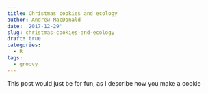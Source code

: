 ```yaml
---
title: Christmas cookies and ecology
author: Andrew MacDonald
date: '2017-12-29'
slug: christmas-cookies-and-ecology
draft: true
categories:
  - R
tags:
  - groovy
---
```


This post would just be for fun, as I describe how you make a cookie